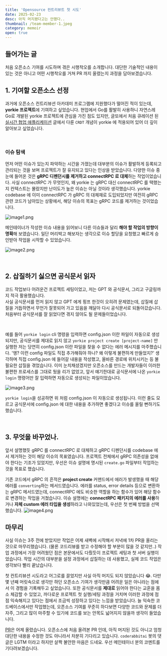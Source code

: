 ```yaml
---
title: 'Opensource 컨트리뷰트 첫 시도'
date: 2025-02-23
desc: 아직 머지됐다고는 안했다..
thumbnail: /team-member-1.jpeg
category: memoir
open: true
---
```


## 들어가는 글

처음 오픈소스 기여를 시도하며 겪은 시행착오를 소개합니다.
대단한 기술적인 내용이 있는 것은 아니고 어떤 시행착오를 거쳐 PR 까지 올렸는지 과정을 담아보겠습니다.

## 1. 기여할 오픈소스 선정

과거에 오픈소스 컨트리뷰션 아카데미 프로그램에 지원했다가 떨어진 적이 있는데, **yorkie 프로젝트**에 기여하고 싶었습니다.
현업에서 Go를 활발히 사용하니 자연스레 Go로 개발된 yorkie 프로젝트에 관심을 가진 점도 있지만,
글또에서 처음 큐레이션 된 [실시간 협업 애플리케이션](https://junior-datalist.tistory.com/385) 글에서 다룬 `CRDT` 개념이 yorkie 에 적용되어
있어 더 깊이 알아보고 싶었습니다.

<br />

### 이슈 탐색

먼저 어떤 이슈가 있는지 파악하는 시간을 가졌는데 대부분의 이슈가 활발하게 등록되고 관리되는 것을 보며 프로젝트가 잘 유지되고 있다는 인상을 받았습니다.
다양한 이슈 중 눈에 들어온 것은 **gRPC 디펜던시를 제거하고 connectRPC 로 대체**하는 작업이었습니다.
사실 connectRPC 가 무엇인지, 왜 yorkie 는 gRPC 대신 connectRPC 를 택했는지 컨텍스트는 몰랐지만 난이도가 높은 이슈는 아닐 것이라 생각했습니다.
yorkie codebase 에 이미 connectRPC 가 gRPC 의 대체재로 도입되었지만 여전히 gRPC 관련 코드가 남아있는 상황에서,
해당 이슈의 목표는 gRPC 코드를 제거하는 것이었습니다.

![image1.png](./image1.png)

메인테이너가 작성한 이슈 내용을 읽어보니 다른 이슈들과 달리 **해야 할 작업의 방향이 명확**해 보였습니다.
일단 머리박고 해보자는 생각으로 이슈 할당을 요청했고 빠르게 승인받아 작업을 시작할 수 있었습니다.

![image2.png](./image2.png)

<br/>

## 2. 삽질하기 싫으면 공식문서 읽자

코드 작업보다 어려운건 프로젝트 세팅이었고, 저는 GPT 와 공식문서, 그리고 구글링까지 적극 활용했습니다. <br/>
사실 공식문서를 먼저 읽지 않고 GPT 에게 핑프 한것이 오히려 문제였는데, 삽질에 삽질을 거듭하면서 무언가 잘못되어 가고 있음을 깨달아
다시 공식문서로 되돌아갔습니다. 처음부터 공식문서를 잘 읽었다면 겪지 않아도 될 문제들이었습니다.

<br />

예를 들어 `yorkie login` cli 명령을 입력하면 config.json 이란 파일이 자동으로 생성되지만, 공식문서를 제대로 읽지 않고
`yorkie project create [project-name]` 만 실행한 저는 당연히 config.json 이란 파일을 찾을 수 없다는 에러 메시지를 마주했습니다.
'엥? 이런 config 파일도 직접 추가해줘야 하나? 왜 이렇게 불편하게 만들었지?' 생각하며 직접 config.json 에 들어갈 내용을 작성했고,
올바른 경로에 위치시키는 등 불필요한 삽질을 겪었습니다.
이미 눈치채셨겠지만 오픈소스를 만드는 개발자들이 이러한 불편한 프로세스를 그대로 뒀을 리가 없었고,
앞서 얘기한대로 공식문서에 나온 `yorkie login` 명령어만 잘 입력하면 자동으로 생성되는 파일이었습니다.

![image3.png](./image3.png)

`yorkie login`을 성공하면 위 처럼 config.json 이 자동으로 생성됩니다.
이런 줄도 모르고 공식문서에 config.json 에 대한 내용을 추가하면 좋겠다고 이슈를 올릴 뻔하기도 했습니다.

<br />

## 3. 무엇을 바꾸었나.
앞서 설명했듯 gRPC 를 connectRPC 로 대체하고 gRPC 디펜던시를 codebase 에서 제거하는 것이 해당 이슈의 목표였습니다.
프로젝트 전체에서 gRPC 의존성을 없애야 한다는 기조가 있었지만, 우선은 이슈 설명에 명시된 `create.go` 파일부터 작업하는 것을 목표로 했습니다.

기존 코드에서 gRPC 의 흔적은 **project create** 커맨드에서 에러가 발생했을 때 해당 에러를 `converting`하는 메서드였습니다.
에러를 status, error details 등으로 변환하는 gRPC 메서드였는데, connectRPC 에도 비슷한 역할을 하는 함수가 있어 해당 함수로 변경하는 작업을 거쳤습니다.
이슈 설명에는 **connectRPC 패키지의 에러를 사용**하거나 **자체 custom 에러 타입을 생성**하라고 나와있었는데, 우선은 첫 번째 방법을 선택했습니다.
![image4.png](./image4.png)

[//]: # (코드 작업은 끝냈으니 실제로 서버를 실행하여 `yorkie project create [project-name]` 커맨드를 실행하기로 했습니다.)

## 마무리

사실 이슈는 3주 전에 받았지만 작업은 어제 새벽에 시작해서 저녁에 1차 PR을 올리는 것으로 마무리했습니다.
(물론 코드리뷰를 받고 수정해야 할 부분이 많을 것 같지만..)
작업 과정에서 가장 어려웠던 점은 본문에서도 다뤘듯이 프로젝트 세팅과 첫 서버 실행이었습니다.
작업 시간의 대부분을 설정 과정에서 삽질하는 데 사용했고, 실제 코드 작업은 생각보다 빨리 끝났습니다.

첫 컨트리뷰션 시도라고 어그로를 끌었지만 사실 아직 머지도 되지 않았습니다 😂.
다만 몇 년째 머릿속으로 생각만 하던 오픈소스 기여가 생각만큼 어려운 일은 아니라는 점에서 이 경험을 기록해두고 싶었습니다.
또한 공식문서를 **제대로** 읽어야 한다는 교훈을 몸소 체감할 수 있었고, 까다로운 프로젝트 첫 실행/세팅 과정을 거치며 이러한 과정에 점점 익숙해지고 있다는 점에서 조금씩 성장하고 있다는 느낌을 받았습니다.
늘 익숙한 코드베이스에서만 작업했는데, 오픈소스 기여를 꾸준히 하다보면 다양한 코드와 문제를 더 자주, 그리고 많이 마주할 수 있기에 코드를 보는 안목도 넓어지지 않을까 생각이 들었습니다.

[PR](https://github.com/yorkie-team/yorkie/pull/1167)은 어제 올렸습니다. 오픈소스에 처음 올려본 PR 인데, 아직 머지된 것도 아니고 엄청 대단한 내용을 수정한 것도 아니라서 차분히 기다리고 있습니다.
`coderabbitai` 봇의 댓글은 LGTM 이라고 하지만 살짝 불안한 마음은 드네요. 우선 메인테이너 분의 코멘트를 기다려보겠습니다.

